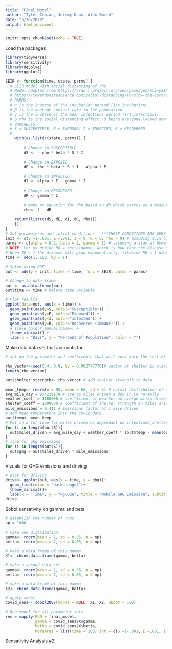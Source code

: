 ```yaml
---
title: "Final_Model"
author: "Tyler Cobian, Jeremy Knox, Alex Smith"
date: "5/26/2020"
output: html_document
---
```


```r
knitr::opts_chunk$set(echo = TRUE)
```

Load the packages
```r
library(tidyverse)
library(sensitivity)
library(deSolve)
library(ggplot2)
```

```r
SEIR <- function(time, state, parms) {
  # SEIR model with social distancing of rho
  # Model adapted from https://cran.r-project.org/web/packages/shinySIR/vignettes/Vignette.html and
  # https://towardsdatascience.com/social-distancing-to-slow-the-coronavirus-768292f04296
  # PARMS:
  # α is the inverse of the incubation period (1/t_incubation)
  # β is the average contact rate in the population
  # γ is the inverse of the mean infectious period (1/t_infectious)
  # ρ rho is the social distancing effect, 0 being everyone locked down
  # VARIABLES:
  # S = SUSCEPTIBLE, E = EXPOSED, I = INFECTED, R = RECOVERED
  # 
    with(as.list(c(state, parms)),{
      
        # Change in SUSCEPTIBLE
        dS <- - rho * beta * S * I 
        
        # Change in EXPOSED
        dE <- rho * beta * S * I - alpha * E
        
        # Change in INFECTED
        dI <- alpha * E - gamma * I
        
        # Change in RECOVERED
        dR <- gamma * I 
        
        # make an equation for rho based on dR which serves as a measure of # of cases
        rho<- 1 - dR
        
    return(list(c(dS, dE, dI, dR, rho)))
    })
}
# Set parameteres and intial conditions   ***THESE CONDITIONS ARE VERY SENSITIVE AND UNKNOWN IN REALITY***
init <- c(S =1-.001, E =.001, I = 0, R = 0, rho = 0) # assuming 0.1% of the population has been infected
parms <- c(alpha = 0.2, beta = 2, gamma = 1) # assuming a stay at home order that reduces social contact by 20%
# NOTE: Let us define R0 = betta/gamma, which is how fast the disease spreads
# When R0 > 1 the disease will grow exponentially, likewise R0 < 1 dies exponentially
time <- seq(1, 180, by = 1)

# Solve using ODE
out <- ode(y = init, times = time, func = SEIR, parms = parms)

# Change to data frame
out <- as.data.frame(out)
out$time <- time # Delete time variable

# Plot results
ggplot(data=out, aes(x = time)) +
  geom_point(aes(y=S, color="Susceptible")) +
  geom_point(aes(y=E, color="Exposed")) +
  geom_point(aes(y=I, color="Infected")) +
  geom_point(aes(y=R, color="Recovered (Immune)")) +
  # scale_colour_manual(name=) +
  theme_minimal() +
  labs(x = "Days", y = "Percent of Population", color = "") 
```


Make data data set that accounts for 
```r
# set up the parameter and coefficents that will work into the rest of the data

rho_vector<-seq(0.4, 0.9, by = 0.002777778)# vector of shelter in place strength
length(rho_vector)

out$shelter_strength<- rho_vector # add shelter strength to data

mean_temp<- rnorm(n = 90, mean = 65, sd = 5) # normal distribution of temperature
avg_mile_day = 974219178 # averge miles driven a day in CA noramlly
weather_coeff = 1000000 # coefficient of weather on averge miles driven a day in CA
shelter_coeff = 1000000 # coefficient of shelter strength on miles driven a day in CA
mile_emissions = 0.411 # Emissions factor of 1 mile driven 
# add mean temperature into the covid data 
out$temp<- mean_temp
# Put in a for loop for miles driven as dependant on infections_shelter and temperature
for (i in length(out$S)){
  out$miles_driven = avg_mile_day + weather_coeff * (out$temp - mean(out$temp)) - shelter_coeff * (out$rho)
}
# loop for ghg emissions
for (i in length(out$S)){
  out$ghg = out$miles_driven * mile_emissions
}
```

Vizuals for GHG emissiona and driving
```r
# plot for driving
drive<- ggplot(out, aes(x = time, y = ghg))+
  geom_line(color = "darkorange4")+
  theme_minimal()+
  labs(x = "Time", y = "kgCO2e", title = "Mobile GHG Emission", subtitle = "Impact of weather and shelter in place measures")
drive
```




Sobol sensativity on gamma and beta
```r
# establish the number of runs
np = 1000

# make one distribution 
gamma<- rnorm(mean = 1, sd = 0.05, n = np)
betta<- rnorm(mean = 2, sd = 0.05, n = np)

# make a data frame of this gamma
X1<- cbind.data.frame(gamma, betta)

# make a second data set
gamma<- rnorm(mean = 1, sd = 0.05, n = np)
betta<- rnorm(mean = 2, sd = 0.05, n = np)

# make a data frame of this gamma
X2<- cbind.data.frame(gamma, betta)

# apply sobol
covid_sens<- sobol2007(model = NULL, X1, X2, nboot = 500)

# Run model for all parameter sets
res = mapply(FUN = final_model,
             gamma = covid_sens$X$gamma,
             betta = covid_sens$X$betta,
             MoreArgs = list(time = 180, int = c(S =1-.001, E =.001, I = 0, R = 0, rho = 0), parms = c(alpha = 0.2,S =1-.001, E =.001, I = 0, R = 0, rho = 0)))

```

Sensativity Analysis #2
```r
```





